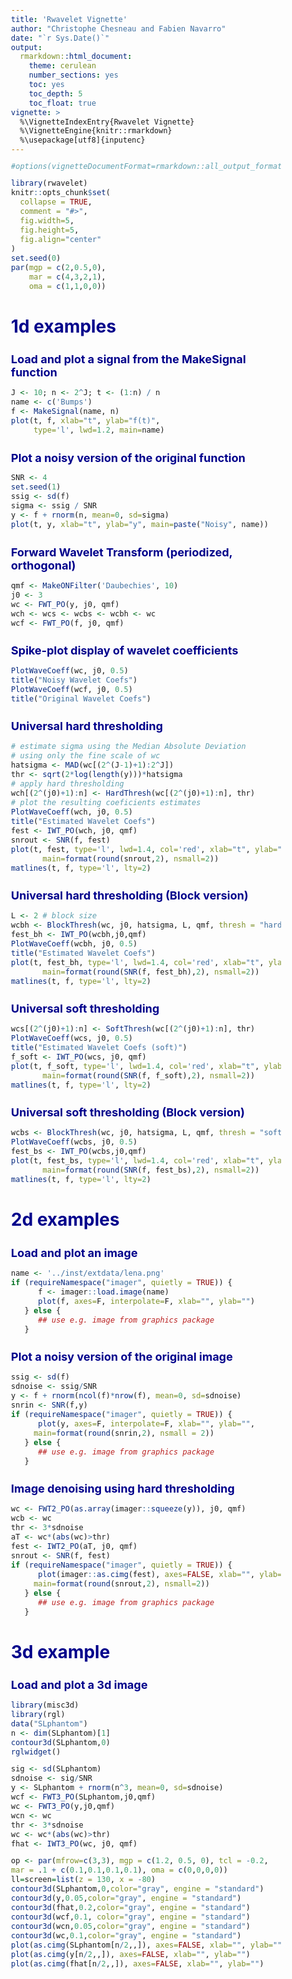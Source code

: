 ```yaml
---
title: 'Rwavelet Vignette'
author: "Christophe Chesneau and Fabien Navarro"
date: "`r Sys.Date()`"
output:
  rmarkdown::html_document:
    theme: cerulean
    number_sections: yes
    toc: yes
    toc_depth: 5
    toc_float: true
vignette: >
  %\VignetteIndexEntry{Rwavelet Vignette}
  %\VignetteEngine{knitr::rmarkdown}
  %\usepackage[utf8]{inputenc}
---
```

<style type="text/css">

body{ /* Normal  */
      font-size: 12px;
  }
td {  /* Table  */
  font-size: 8px;
}
h1.title {
  font-size: 38px;
  color: DarkRed;
}
h1 { /* Header 1 */
  font-size: 28px;
  color: DarkBlue;
}
h2 { /* Header 2 */
    font-size: 18px;
  color: DarkBlue;
}
h3 { /* Header 3 */
  font-size: 15px;
  font-family: "Times New Roman", Times, serif;
  color: DarkBlue;
}
code.r{ /* Code block */
    font-size: 12px;
}
pre { /* Code block - determines code spacing between lines */
    font-size: 14px;
}
</style>

```r
#options(vignetteDocumentFormat=rmarkdown::all_output_formats("rwaveletvignette.Rmd"))
```

```r
library(rwavelet)
knitr::opts_chunk$set(
  collapse = TRUE,
  comment = "#>",
  fig.width=5,
  fig.height=5, 
  fig.align="center"
)
set.seed(0)
par(mgp = c(2,0.5,0),
    mar = c(4,3,2,1),
    oma = c(1,1,0,0))
```

# 1d examples

## Load and plot a signal from the MakeSignal function {#example1}
```r
J <- 10; n <- 2^J; t <- (1:n) / n
name <- c('Bumps')
f <- MakeSignal(name, n)
plot(t, f, xlab="t", ylab="f(t)",
     type='l', lwd=1.2, main=name)
```

## Plot a noisy version of the original function {#example2}
```r
SNR <- 4
set.seed(1)
ssig <- sd(f)
sigma <- ssig / SNR
y <- f + rnorm(n, mean=0, sd=sigma)
plot(t, y, xlab="t", ylab="y", main=paste("Noisy", name))
```

## Forward Wavelet Transform (periodized, orthogonal) {#example3}
```r
qmf <- MakeONFilter('Daubechies', 10)
j0 <- 3
wc <- FWT_PO(y, j0, qmf)
wch <- wcs <- wcbs <- wcbh <- wc
wcf <- FWT_PO(f, j0, qmf)
```

## Spike-plot display of wavelet coefficients {#example4}
```r
PlotWaveCoeff(wc, j0, 0.5)
title("Noisy Wavelet Coefs")
PlotWaveCoeff(wcf, j0, 0.5)
title("Original Wavelet Coefs")
```

## Universal hard thresholding 
```r
# estimate sigma using the Median Absolute Deviation
# using only the fine scale of wc
hatsigma <- MAD(wc[(2^(J-1)+1):2^J])
thr <- sqrt(2*log(length(y)))*hatsigma
# apply hard thresholding 
wch[(2^(j0)+1):n] <- HardThresh(wc[(2^(j0)+1):n], thr)
# plot the resulting coeficients estimates
PlotWaveCoeff(wch, j0, 0.5)
title("Estimated Wavelet Coefs")
fest <- IWT_PO(wch, j0, qmf)
snrout <- SNR(f, fest)
plot(t, fest, type='l', lwd=1.4, col='red', xlab="t", ylab="hat_f(t)",
	   main=format(round(snrout,2), nsmall=2))
matlines(t, f, type='l', lty=2)
```

## Universal hard thresholding (Block version)
```r
L <- 2 # block size
wcbh <- BlockThresh(wc, j0, hatsigma, L, qmf, thresh = "hard")
fest_bh <- IWT_PO(wcbh,j0,qmf)
PlotWaveCoeff(wcbh, j0, 0.5)
title("Estimated Wavelet Coefs")
plot(t, fest_bh, type='l', lwd=1.4, col='red', xlab="t", ylab="hat_f(t)",
	   main=format(round(SNR(f, fest_bh),2), nsmall=2))
matlines(t, f, type='l', lty=2)
```

## Universal soft thresholding 
```r
wcs[(2^(j0)+1):n] <- SoftThresh(wc[(2^(j0)+1):n], thr)
PlotWaveCoeff(wcs, j0, 0.5)
title("Estimated Wavelet Coefs (soft)")
f_soft <- IWT_PO(wcs, j0, qmf)
plot(t, f_soft, type='l', lwd=1.4, col='red', xlab="t", ylab="hat_f(t)",
	   main=format(round(SNR(f, f_soft),2), nsmall=2))
matlines(t, f, type='l', lty=2)
```

## Universal soft thresholding (Block version)
```r
wcbs <- BlockThresh(wc, j0, hatsigma, L, qmf, thresh = "soft")
PlotWaveCoeff(wcbs, j0, 0.5)
fest_bs <- IWT_PO(wcbs,j0,qmf)
plot(t, fest_bs, type='l', lwd=1.4, col='red', xlab="t", ylab="hat_f(t)",
	   main=format(round(SNR(f, fest_bs),2), nsmall=2))
matlines(t, f, type='l', lty=2)
```

# 2d examples
## Load and plot an image

```r
name <- '../inst/extdata/lena.png'
if (requireNamespace("imager", quietly = TRUE)) {
      f <- imager::load.image(name)
      plot(f, axes=F, interpolate=F, xlab="", ylab="")
   } else {
      ## use e.g. image from graphics package
   }
```

## Plot a noisy version of the original image
```r
ssig <- sd(f)
sdnoise <- ssig/SNR
y <- f + rnorm(ncol(f)*nrow(f), mean=0, sd=sdnoise)
snrin <- SNR(f,y)
if (requireNamespace("imager", quietly = TRUE)) {
      plot(y, axes=F, interpolate=F, xlab="", ylab="",
     main=format(round(snrin,2), nsmall = 2))
   } else {
      ## use e.g. image from graphics package
   }
```

## Image denoising using hard thresholding
```r
wc <- FWT2_PO(as.array(imager::squeeze(y)), j0, qmf)
wcb <- wc
thr <- 3*sdnoise
aT <- wc*(abs(wc)>thr)
fest <- IWT2_PO(aT, j0, qmf)
snrout <- SNR(f, fest)
if (requireNamespace("imager", quietly = TRUE)) {
      plot(imager::as.cimg(fest), axes=FALSE, xlab="", ylab="",
     main=format(round(snrout,2), nsmall=2))
   } else {
      ## use e.g. image from graphics package
   }
```


# 3d example
## Load and plot a 3d image

```r
library(misc3d)
library(rgl)
data("SLphantom")
n <- dim(SLphantom)[1]
contour3d(SLphantom,0)
rglwidget()
```

```r
sig <- sd(SLphantom)
sdnoise <- sig/SNR
y <- SLphantom + rnorm(n^3, mean=0, sd=sdnoise)
wcf <- FWT3_PO(SLphantom,j0,qmf)
wc <- FWT3_PO(y,j0,qmf)
wcn <- wc
thr <- 3*sdnoise
wc <- wc*(abs(wc)>thr)
fhat <- IWT3_PO(wc, j0, qmf)
```


```r
op <- par(mfrow=c(3,3), mgp = c(1.2, 0.5, 0), tcl = -0.2,
mar = .1 + c(0.1,0.1,0.1,0.1), oma = c(0,0,0,0))
ll=screen=list(z = 130, x = -80)
contour3d(SLphantom,0,color="gray", engine = "standard")
contour3d(y,0.05,color="gray", engine = "standard")
contour3d(fhat,0.2,color="gray", engine = "standard")
contour3d(wcf,0.1, color="gray", engine = "standard")
contour3d(wcn,0.05,color="gray", engine = "standard")
contour3d(wc,0.1,color="gray", engine = "standard")
plot(as.cimg(SLphantom[n/2,,]), axes=FALSE, xlab="", ylab="")
plot(as.cimg(y[n/2,,]), axes=FALSE, xlab="", ylab="")
plot(as.cimg(fhat[n/2,,]), axes=FALSE, xlab="", ylab="")
```

